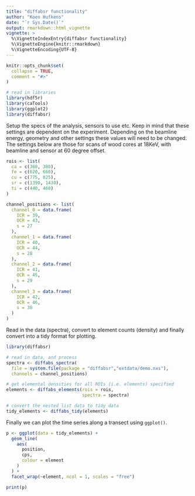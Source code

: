 ```yaml
---
title: "diffabsr functionality"
author: "Koen Hufkens"
date: "`r Sys.Date()`"
output: rmarkdown::html_vignette
vignette: >
  %\VignetteIndexEntry{diffabsr functionality}
  %\VignetteEngine{knitr::rmarkdown}
  %\VignetteEncoding{UTF-8}
---
```


```r
knitr::opts_chunk$set(
  collapse = TRUE,
  comment = "#>"
)

# read in libraries
library(hdf5r)
library(caTools)
library(ggplot2)
library(diffabsr)
```

Setup the specs of the analysis, sensors to use etc. Keep in mind that these settings are dependent on the experiment. Depending on the beamline energy, geometry and other settings these values will need to be changed. The settings below are those for scans of wood cores at 18KeV, with beamline and sensor at 60 degree offset.

```r
rois <- list(
  ca = c(360, 380),
  fe = c(620, 660),
  cu = c(775, 825),
  sr = c(1390, 1430),
  ti = c(440, 460)
)

channel_positions <- list(
  channel_0 = data.frame(
    ICR = 39,
    OCR = 43,
    s = 27
  ),
  channel_1 = data.frame(
    ICR = 40,
    OCR = 44,
    s = 28
  ),
  channel_2 = data.frame(
    ICR = 41,
    OCR = 45,
    s = 29
  ),
  channel_3 = data.frame(
    ICR = 42,
    OCR = 46,
    s = 30
  )
)
```

Read in the data (spectra), convert to element counts (density) and finally convert into a tidy format for plotting.

```r
library(diffabsr)

# read in data, and process
spectra <- diffabs_spectra(
  file = system.file(package = "diffabsr","extdata/demo.nxs"),
  channels = channel_positions)
```

```r
# get elemental densities for all ROIs (i.e. elements) specified
elements <- diffabs_elements(rois = rois,
                             spectra = spectra)

# convert the nested list data to tidy data
tidy_elements <- diffabs_tidy(elements)
```

Finally we can plot the time series along a transect using `ggplot()`.

```r
p <- ggplot(data = tidy_elements) +
  geom_line(
    aes(
      position,
      cps,
      colour = element
    )
  ) +
  facet_wrap(~element, ncol = 1, scales = "free")

print(p)
```
